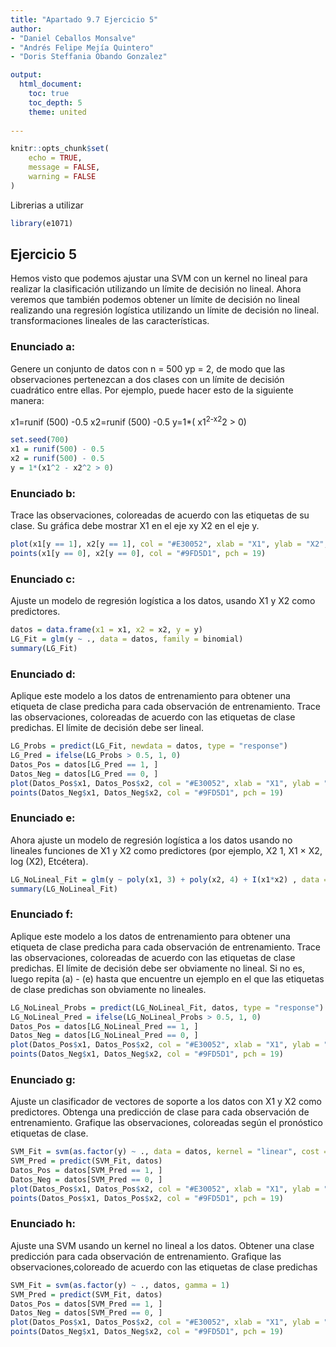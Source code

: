 ```yaml
---
title: "Apartado 9.7 Ejercicio 5"
author: 
- "Daniel Ceballos Monsalve"
- "Andrés Felipe Mejía Quintero"
- "Doris Steffania Obando Gonzalez"

output:
  html_document:
    toc: true
    toc_depth: 5
    theme: united
    
---
```


```r
knitr::opts_chunk$set(
	echo = TRUE,
	message = FALSE,
	warning = FALSE
)
```

Librerias a utilizar 
```r
library(e1071)

```

## Ejercicio 5
Hemos visto que podemos ajustar una SVM con un kernel no lineal para realizar la clasificación utilizando un límite de decisión no lineal. Ahora veremos que también podemos obtener un límite de decisión no lineal realizando una regresión logística utilizando un límite de decisión no lineal. transformaciones lineales de las características.

### Enunciado a:

Genere un conjunto de datos con n = 500 yp = 2, de modo que las observaciones pertenezcan a dos clases con un límite de decisión cuadrático entre ellas. Por ejemplo, puede hacer esto de la siguiente manera:

x1=runif (500) -0.5
x2=runif (500) -0.5
y=1*( x1^2-x2^2 > 0)

```r
set.seed(700)
x1 = runif(500) - 0.5
x2 = runif(500) - 0.5
y = 1*(x1^2 - x2^2 > 0)

```

### Enunciado b:
Trace las observaciones, coloreadas de acuerdo con las etiquetas de su clase.
Su gráfica debe mostrar X1 en el eje xy X2 en el eje y.
```r
plot(x1[y == 1], x2[y == 1], col = "#E30052", xlab = "X1", ylab = "X2", pch = 4)
points(x1[y == 0], x2[y == 0], col = "#9FD5D1", pch = 19)

```

### Enunciado c:
Ajuste un modelo de regresión logística a los datos, usando X1 y X2 como predictores.
```r
datos = data.frame(x1 = x1, x2 = x2, y = y)
LG_Fit = glm(y ~ ., data = datos, family = binomial)
summary(LG_Fit)

```

### Enunciado d:
Aplique este modelo a los datos de entrenamiento para obtener una etiqueta de clase predicha para cada observación de entrenamiento. Trace las observaciones, coloreadas de acuerdo con las etiquetas de clase predichas. El límite de decisión debe ser lineal.
```r
LG_Probs = predict(LG_Fit, newdata = datos, type = "response")
LG_Pred = ifelse(LG_Probs > 0.5, 1, 0)
Datos_Pos = datos[LG_Pred == 1, ]
Datos_Neg = datos[LG_Pred == 0, ]
plot(Datos_Pos$x1, Datos_Pos$x2, col = "#E30052", xlab = "X1", ylab = "X2", pch = 4)
points(Datos_Neg$x1, Datos_Neg$x2, col = "#9FD5D1", pch = 19)

```

### Enunciado e:
Ahora ajuste un modelo de regresión logística a los datos usando no lineales funciones de X1 y X2 como predictores (por ejemplo, X2 1, X1 × X2, log (X2), Etcétera).
```r
LG_NoLineal_Fit = glm(y ~ poly(x1, 3) + poly(x2, 4) + I(x1*x2) , data = datos, family = binomial)
summary(LG_NoLineal_Fit)

```

### Enunciado f:
Aplique este modelo a los datos de entrenamiento para obtener una etiqueta de clase predicha para cada observación de entrenamiento. Trace las observaciones, coloreadas de acuerdo con las etiquetas de clase predichas. El límite de decisión debe ser obviamente no lineal. Si no es, luego repita (a) - (e) hasta que encuentre un ejemplo en el que las etiquetas de clase predichas son obviamente no lineales.
```r
LG_NoLineal_Probs = predict(LG_NoLineal_Fit, datos, type = "response")
LG_NoLineal_Pred = ifelse(LG_NoLineal_Probs > 0.5, 1, 0)
Datos_Pos = datos[LG_NoLineal_Pred == 1, ]
Datos_Neg = datos[LG_NoLineal_Pred == 0, ]
plot(Datos_Pos$x1, Datos_Pos$x2, col = "#E30052", xlab = "X1", ylab = "X2", pch = 4)
points(Datos_Neg$x1, Datos_Neg$x2, col = "#9FD5D1", pch = 19)

```


### Enunciado g:
Ajuste un clasificador de vectores de soporte a los datos con X1 y X2 como predictores. Obtenga una predicción de clase para cada observación de entrenamiento.
Grafique las observaciones, coloreadas según el pronóstico etiquetas de clase.
```r
SVM_Fit = svm(as.factor(y) ~ ., data = datos, kernel = "linear", cost = 1)
SVM_Pred = predict(SVM_Fit, datos)
Datos_Pos = datos[SVM_Pred == 1, ]
Datos_Neg = datos[SVM_Pred == 0, ]
plot(Datos_Pos$x1, Datos_Pos$x2, col = "#E30052", xlab = "X1", ylab = "X2", pch = 4)
points(Datos_Pos$x1, Datos_Pos$x2, col = "#9FD5D1", pch = 19)

```

### Enunciado h:
Ajuste una SVM usando un kernel no lineal a los datos. Obtener una clase predicción para cada observación de entrenamiento. Grafique las observaciones,coloreado de acuerdo con las etiquetas de clase predichas
```r
SVM_Fit = svm(as.factor(y) ~ ., datos, gamma = 1)
SVM_Pred = predict(SVM_Fit, datos)
Datos_Pos = datos[SVM_Pred == 1, ]
Datos_Neg = datos[SVM_Pred == 0, ]
plot(Datos_Pos$x1, Datos_Pos$x2, col = "#E30052", xlab = "X1", ylab = "X2", pch = 4)
points(Datos_Neg$x1, Datos_Neg$x2, col = "#9FD5D1", pch = 19)

```

